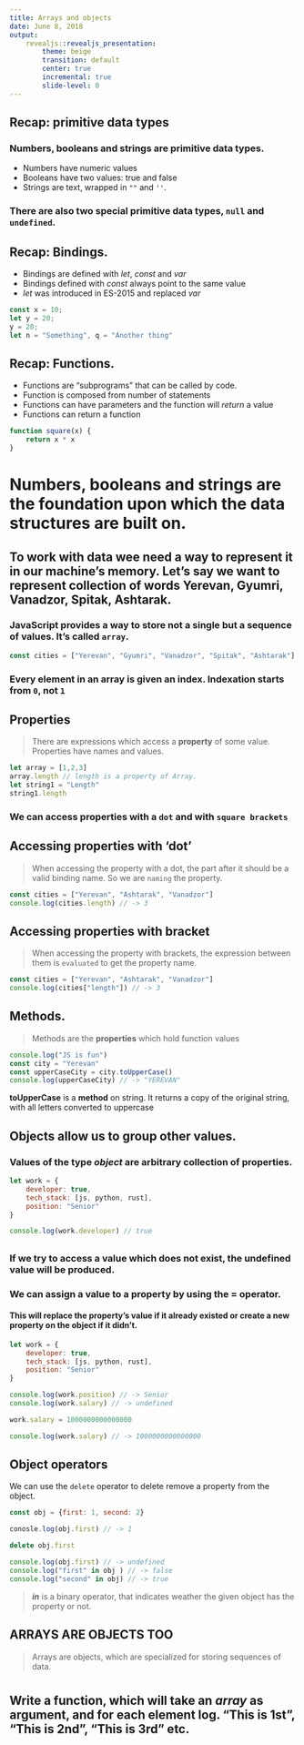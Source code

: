 ```yaml
---
title: Arrays and objects
date: June 8, 2018
output:
    revealjs::revealjs_presentation:
        theme: beige
        transition: default
        center: true
        incremental: true
        slide-level: 0
---
```


## Recap: primitive data types

### Numbers, booleans and strings are primitive data types.

* Numbers have numeric values
* Booleans have two values: true and false
* Strings are text, wrapped in `""` and `''`.

### There are also two special primitive data types, `null` and `undefined`.

## Recap: Bindings.
* Bindings are defined with *let*, *const* and *var*
* Bindings defined with *const* always point to the same value
* *let* was introduced in ES-2015 and replaced *var*

```javascript
const x = 10;
let y = 20;
y = 20;
let n = "Something", q = "Another thing"
```

## Recap: Functions.
* Functions are "subprograms" that can be called by code.
* Function is composed from number of statements
* Functions can have parameters and the function will *return* a value
* Functions can return a function

```javascript
function square(x) {
    return x * x
}
```
# Numbers, booleans and strings are the foundation upon which the data structures are built on.

## To work with data wee need a way to represent it in our machine's memory. Let's say we want to represent collection of words Yerevan, Gyumri, Vanadzor, Spitak, Ashtarak.

### JavaScript provides a way to store not a single but a sequence of values. It's called `array`.

```javascript
const cities = ["Yerevan", "Gyumri", "Vanadzor", "Spitak", "Ashtarak"]
```

### Every element in an array is given an index. Indexation starts from `0`, not `1`

## Properties
> There are expressions which access a **property** of some value. Properties have names and values.

```javascript
let array = [1,2,3]
array.length // length is a property of Array.
let string1 = "Length"
string1.length
```

### We can access properties with a `dot` and with `square brackets`

## Accessing properties with 'dot'

> When accessing the property with a dot, the part after it should be a valid binding name. So we are `naming` the property.

```javascript
const cities = ["Yerevan", "Ashtarak", "Vanadzor"]
console.log(cities.length) // -> 3
```

## Accessing properties with bracket

> When accessing the property with brackets, the expression between them is `evaluated` to get the property name.

```javascript
const cities = ["Yerevan", "Ashtarak", "Vanadzor"]
console.log(cities["length"]) // -> 3
```


## Methods.
> Methods are the **properties** which hold function values

```javascript
console.log("JS is fun")
const city = "Yerevan"
const upperCaseCity = city.toUpperCase()
console.log(upperCaseCity) // -> "YEREVAN"
```

 **toUpperCase** is a **method** on string. It returns a copy of the original string, with all letters converted to uppercase

## Objects allow us to group other values.
### Values of the type *object* are arbitrary collection of properties.

```javascript
let work = {
    developer: true,
    tech_stack: [js, python, rust],
    position: "Senior"
}

console.log(work.developer) // true
```

##

### If we try to access a value which does not exist, the undefined value will be produced.

### We can assign a value to a property by using the = operator.

#### This will replace the property’s value if it already existed or create a new property on the object if it didn’t.

```javascript
let work = {
    developer: true,
    tech_stack: [js, python, rust],
    position: "Senior"
}

console.log(work.position) // -> Senior
console.log(work.salary) // -> undefined

work.salary = 1000000000000000

console.log(work.salary) // -> 1000000000000000
```

## Object operators

We can use the `delete` operator to delete remove a property from the object.

```javascript
const obj = {first: 1, second: 2}

conosle.log(obj.first) // -> 1

delete obj.first

console.log(obj.first) // -> undefined
console.log("first" in obj ) // -> false
console.log("second" in obj) // -> true
```

> ***in***  is a binary operator, that indicates weather the given object has the property or not.

## ARRAYS ARE OBJECTS TOO

> Arrays are objects, which are specialized for storing sequences of data.

#

## Write a function, which will take an *array* as argument, and for each element log. "This is 1st", "This is 2nd", "This is 3rd" etc.


